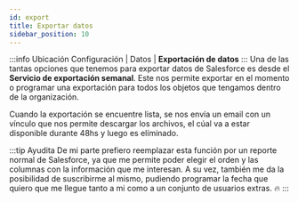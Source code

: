 ```yaml
---
id: export
title: Exportar datos
sidebar_position: 10
---
```


:::info Ubicación
Configuración | Datos | **Exportación de datos**
:::
Una de las tantas opciones que tenemos para exportar datos de Salesforce es desde el **Servicio  de exportación semanal**. Este nos permite exportar en el momento o programar una exportación 
para todos los objetos que tengamos dentro de la organización. 

Cuando la exportación se encuentre lista, se nos envía un email con un vínculo que nos permite descargar los archivos, el cúal va a estar disponible durante 48hs y luego es elíminado. 

:::tip Ayudita
De mi parte prefiero reemplazar esta función por un reporte normal de Salesforce, ya que me permite poder elegir el orden y las columnas con la información que me interesan. A su vez, también
me da la posibilidad de suscribirme al mismo, pudiendo programar la fecha que quiero que me llegue tanto a mi como a un conjunto de usuarios extras. :fire:
:::